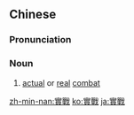==Chinese==
{{zh-forms|s=实战}}

===Pronunciation===
{{zh-pron
|m=shízhàn
|c=sat6 zin3
|mn=si̍t-chiàn
|cat=n
}}

===Noun===
{{zh-noun}}

# [[actual]] or [[real]] [[combat]]

[[zh-min-nan:實戰]]
[[ko:實戰]]
[[ja:實戰]]
